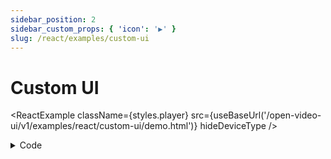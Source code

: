 ```yaml
---
sidebar_position: 2
sidebar_custom_props: { 'icon': '▶️' }
slug: /react/examples/custom-ui
---
```


# Custom UI


<ReactExample className={styles.player} src={useBaseUrl('/open-video-ui/v1/examples/react/custom-ui/demo.html')} hideDeviceType />

<details>
    <summary>Code</summary>

    ```jsx
    import * as THEOplayerReactUI from '@theoplayer/react-ui';

    const configuration = {
        libraryLocation: '/path/to/theoplayer/',
        license: 'your_theoplayer_license'
    };

    const source = {
        sources: { src: 'https://cdn.theoplayer.com/video/big_buck_bunny/big_buck_bunny.m3u8' },
        metadata: {
            title: "Big Buck Bunny"
        }
    };

    const Spacer = () => {
        return <span style={{ flexGrow: 1 }} />;
    };

    const App = () => {
        return (
            <THEOplayerReactUI.UIContainer
                configuration={configuration}
                source={source}
                topChrome={
                    <THEOplayerReactUI.ControlBar>
                        <span className="my-title">{title}</span>
                    </THEOplayerReactUI.ControlBar>
                }
                centeredChrome={<THEOplayerReactUI.PlayButton />}
                centeredLoading={<THEOplayerReactUI.LoadingIndicator />}
                bottomChrome={
                    <>
                        <THEOplayerReactUI.ControlBar>
                            <THEOplayerReactUI.TimeRange />
                        </THEOplayerReactUI.ControlBar>
                        <THEOplayerReactUI.ControlBar>
                            <THEOplayerReactUI.PlayButton />
                            <THEOplayerReactUI.MuteButton />
                            <THEOplayerReactUI.VolumeRange />
                            <THEOplayerReactUI.TimeDisplay />
                            <Spacer />
                            <THEOplayerReactUI.LanguageMenuButton menu="language-menu" />
                            <THEOplayerReactUI.SettingsMenuButton menu="settings-menu" />
                            <THEOplayerReactUI.FullscreenButton />
                        </THEOplayerReactUI.ControlBar>
                    </>
                }
                menu={
                    <>
                        <THEOplayerReactUI.LanguageMenu id="language-menu" />
                        <THEOplayerReactUI.SettingsMenu id="settings-menu" />
                    </>
                }
                error={<THEOplayerReactUI.ErrorDisplay />}
            />
        );
    };
    ```

    [📜 View full source on GitHub](https://github.com/THEOplayer/web-ui/blob/main/docs/static/open-video-ui/v1/examples/react/custom-ui/demo.html)

</details>
